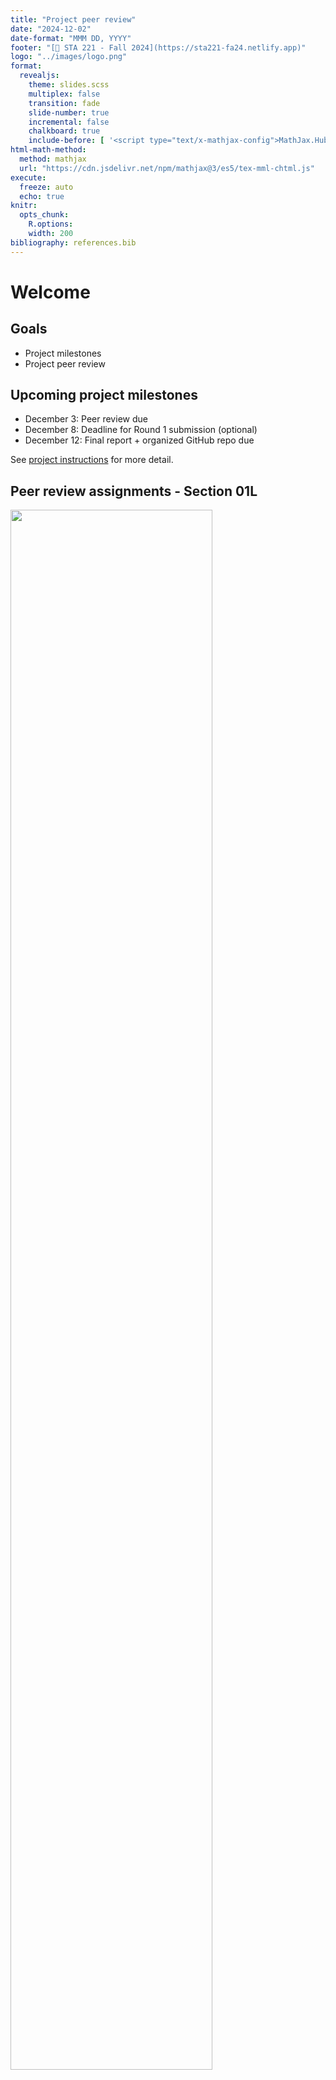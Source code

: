 ```yaml
---
title: "Project peer review"
date: "2024-12-02"
date-format: "MMM DD, YYYY"
footer: "[🔗 STA 221 - Fall 2024](https://sta221-fa24.netlify.app)"
logo: "../images/logo.png"
format: 
  revealjs:
    theme: slides.scss
    multiplex: false
    transition: fade
    slide-number: true
    incremental: false 
    chalkboard: true
    include-before: [ '<script type="text/x-mathjax-config">MathJax.Hub.Config({tex2jax: {enableAssistiveMml: false}});</script>']
html-math-method:
  method: mathjax
  url: "https://cdn.jsdelivr.net/npm/mathjax@3/es5/tex-mml-chtml.js"
execute:
  freeze: auto
  echo: true
knitr:
  opts_chunk: 
    R.options:      
    width: 200
bibliography: references.bib
---
```


# Welcome

## Goals

-   Project milestones
-   Project peer review

## Upcoming project milestones

-   December 3: Peer review due
-   December 8: Deadline for Round 1 submission (optional)
-   December 12: Final report + organized GitHub repo due

See [project instructions](https://sta221-fa24.netlify.app/project#presentation) for more detail.

## Peer review assignments - Section 01L

![](images/peer-review-assignments-01L.png){fig-align="center" width="80%"}

## Peer review assignments - Section 02L

![](images/peer-review-assignments-02L.png){fig-align="center" width="80%"}

## Getting started

For each team you're reviewing...

-   Open that team's repo, read the project draft, and browse the rest of the repo.

-   Go to the **Issues** tab in that repo, click on **New issue**, and click on **Get started** for the Peer Review issue.

-   Write your responses to the prompts in the issue.

::: callout-note
You may choose to all work on both peer reviews or have some team members focus on a single peer review. Either way there will be one peer review grade assigned per team.
:::

